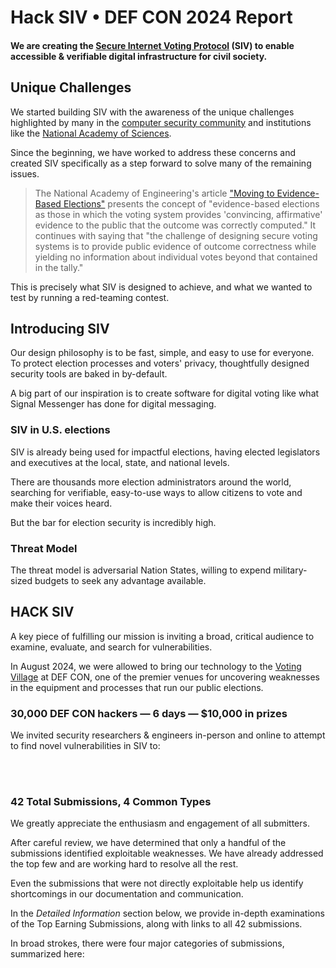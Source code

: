 
# Hack SIV • DEF CON 2024 Report

#### We are creating the [Secure Internet Voting Protocol](https://siv.org/protocol) (SIV) to enable accessible & verifiable digital infrastructure for civil society.

## Unique Challenges

We started building SIV with the awareness of the unique challenges highlighted by many in the [computer security community](https://verifiedvoting.org/internet-voting-faq/) and institutions like the [National Academy of Sciences](https://www.nationalacademies.org/news/2018/09/securing-the-vote-new-report).

Since the beginning, we have worked to address these concerns and created SIV specifically as a step forward to solve many of the remaining issues.

> The National Academy of Engineering's article ["Moving to Evidence-Based Elections"](https://www.nationalacademies.org/news/2023/03/moving-to-evidence-based-elections#_ftn4) presents the concept of "evidence-based elections as those in which the voting system provides 'convincing, affirmative' evidence to the public that the outcome was correctly computed." It continues with saying that "the challenge of designing secure voting systems is to provide public evidence of outcome correctness while yielding no information about individual votes beyond that contained in the tally."

This is precisely what SIV is designed to achieve, and what we wanted to test by running a red-teaming contest.

## Introducing SIV

Our design philosophy is to be fast, simple, and easy to use for everyone. To protect election processes and voters' privacy, thoughtfully designed security tools are baked in by-default.

A big part of our inspiration is to create software for digital voting like what Signal Messenger has done for digital messaging.

### SIV in U.S. elections

SIV is already being used for impactful elections, having elected legislators and executives at the local, state, and national levels.

There are thousands more election administrators around the world, searching for verifiable, easy-to-use ways to allow citizens to vote and make their voices heard.

But the bar for election security is incredibly high.

### Threat Model

The threat model is adversarial Nation States, willing to expend military-sized budgets to seek any advantage available.

## HACK SIV

A key piece of fulfilling our mission is inviting a broad, critical audience to examine, evaluate, and search for vulnerabilities.

In August 2024, we were allowed to bring our technology to the [Voting Village](https://votingvillage.org) at DEF CON, one of the premier venues for uncovering weaknesses in the equipment and processes that run our public elections.

### 30,000 DEF CON hackers — 6 days — $10,000 in prizes

We invited security researchers & engineers in-person and online to attempt to find novel vulnerabilities in SIV to:

<AttacksInvitedList />

<br />
<br />

### 42 Total Submissions, 4 Common Types

We greatly appreciate the enthusiasm and engagement of all submitters.

After careful review, we have determined that only a handful of the submissions identified exploitable weaknesses. We have already addressed the top few and are working hard to resolve all the rest.

Even the submissions that were not directly exploitable help us identify shortcomings in our documentation and communication.

In the _Detailed Information_ section below, we provide in-depth examinations of the Top Earning Submissions, along with links to all 42 submissions.

In broad strokes, there were four major categories of submissions, summarized here:
